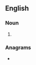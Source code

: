 ==English==

===Noun===
{{head|en|noun form}}

# {{plural of|sausage|lang=en}}

===Anagrams===
* {{anagrams|en|a=aaegsssu|assuages}}